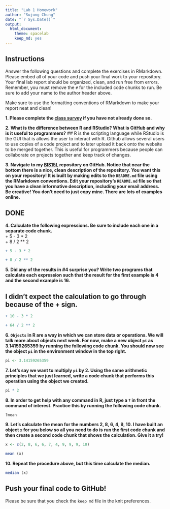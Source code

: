 ```yaml
---
title: "Lab 1 Homework"
author: "Sujung Chung"
date: "`r Sys.Date()`"
output:
  html_document: 
    theme: spacelab
    keep_md: yes
---
```


## Instructions
Answer the following questions and complete the exercises in RMarkdown. Please embed all of your code and push your final work to your repository. Your final lab report should be organized, clean, and run free from errors. Remember, you must remove the `#` for the included code chunks to run. Be sure to add your name to the author header above.  

Make sure to use the formatting conventions of RMarkdown to make your report neat and clean!  

**1. Please complete the [class survey](https://forms.gle/hh5hmzTZgLYxkP7W9) if you have not already done so.**

**2. What is the difference between R and RStudio? What is GitHub and why is it useful to programmers?** 
## R is the scripting language while RStudio is the GUI that is allows the user to interact with R.  Github allows several users to use copies of a code project and to later upload it back onto the website to be merged together.  This is useful for programmers because people can collaborate on projects together and keep track of changes.  

**3. Navigate to my [BIS15L](https://github.com/jmledford3115/BIS15LW2022_jledford) repository on GitHub. Notice that near the bottom there is a nice, clean description of the repository. You want this on your repository! It is built by making edits to the `README.md` file using the RMarkdown conventions. Edit your repository's `README.md` file so that you have a clean informative description, including your email address. Be creative! You don't need to just copy mine. There are lots of examples online.**  

## DONE

**4. Calculate the following expressions. Be sure to include each one in a separate code chunk.**  
  + 5 - 3 * 2  
  + 8 / 2 ** 2  
```r
+ 5 - 3 * 2
```
```r
+ 8 / 2 ** 2
```
  
**5. Did any of the results in #4 surprise you? Write two programs that calculate each expression such that the result for the first example is 4 and the second example is 16.**    

## I didn't expect the calculation to go through because of the + sign.  

```r
+ 10 - 3 * 2  
```

```r
+ 64 / 2 ** 2
```

**6. `Objects` in R are a way in which we can store data or operations. We will talk more about objects next week. For now, make a new object `pi` as 3.14159265359 by running the following code chunk. You should now see the object `pi` in the environment window in the top right.**  
```r
pi <- 3.14159265359
```

**7. Let's say we want to multiply `pi` by 2. Using the same arithmetic principles that we just learned, write a code chunk that performs this operation using the object we created.**  
```r
pi * 2
```

**8. In order to get help with any command in R, just type a `?` in front the command of interest. Practice this by running the following code chunk.**  
```r
?mean
```

**9. Let's calculate the mean for the numbers 2, 8, 6, 4, 9, 10. I have built an object `x` for you below so all you need to do is run the first code chunk and then create a second code chunk that shows the calculation. Give it a try!**  
```r
x <- c(2, 8, 6, 6, 7, 4, 9, 9, 9, 10)
```
```r
mean (x)
```

**10. Repeat the procedure above, but this time calculate the median.**  
```r
median (x)
```

## Push your final code to GitHub!
Please be sure that you check the `keep md` file in the knit preferences.  